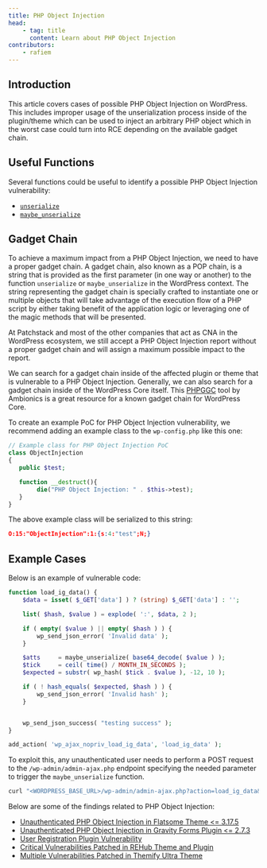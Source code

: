 ```yaml
---
title: PHP Object Injection
head:
    - tag: title
      content: Learn about PHP Object Injection
contributors:
    - rafiem
---
```




## Introduction

This article covers cases of possible PHP Object Injection on WordPress. This includes improper usage of the unserialization process inside of the plugin/theme which can be used to inject an arbitrary PHP object which in the worst case could turn into RCE depending on the available gadget chain.

<LinkCard
  title="Learn how to secure your code against PHP Object Injection"
  href="/academy/wordpress/securing-code/php-object-injection/"
/>

## Useful Functions

Several functions could be useful to identify a possible PHP Object Injection vulnerability:

- [`unserialize`](https://www.php.net/manual/en/function.unserialize.php)
- [`maybe_unserialize`](https://developer.wordpress.org/reference/functions/maybe_unserialize/)

## Gadget Chain

To achieve a maximum impact from a PHP Object Injection, we need to have a proper gadget chain. A gadget chain, also known as a POP chain, is a string that is provided as the first parameter (in one way or another) to the function `unserialize` or `maybe_unserialize` in the WordPress context. The string representing the gadget chain is specially crafted to instantiate one or multiple objects that will take advantage of the execution flow of a PHP script by either taking benefit of the application logic or leveraging one of the magic methods that will be presented.

At Patchstack and most of the other companies that act as CNA in the WordPress ecosystem, we still accept a PHP Object Injection report without a proper gadget chain and will assign a maximum possible impact to the report.

We can search for a gadget chain inside of the affected plugin or theme that is vulnerable to a PHP Object Injection. Generally, we can also search for a gadget chain inside of the WordPress Core itself. This [PHPGGC](https://github.com/ambionics/phpggc/tree/master/gadgetchains/WordPress) tool by Ambionics is a great resource for a known gadget chain for WordPress Core.

To create an example PoC for PHP Object Injection vulnerability, we recommend adding an example class to the `wp-config.php` like this one:

```php
// Example class for PHP Object Injection PoC
class ObjectInjection
{
   public $test;

   function __destruct(){
        die("PHP Object Injection: " . $this->test);
   }
}
```


The above example class will be serialized to this string:

```json
O:15:"ObjectInjection":1:{s:4:"test";N;}
```

## Example Cases

Below is an example of vulnerable code:

```php
function load_ig_data() {
	$data = isset( $_GET['data'] ) ? (string) $_GET['data'] : '';

	list( $hash, $value ) = explode( ':', $data, 2 );

	if ( empty( $value ) || empty( $hash ) ) {
		wp_send_json_error( 'Invalid data' );
	}

	$atts     = maybe_unserialize( base64_decode( $value ) );
	$tick     = ceil( time() / MONTH_IN_SECONDS );
	$expected = substr( wp_hash( $tick . $value ), -12, 10 );

	if ( ! hash_equals( $expected, $hash ) ) {
		wp_send_json_error( 'Invalid hash' );
	}


	wp_send_json_success( "testing success" );
}

add_action( 'wp_ajax_nopriv_load_ig_data', 'load_ig_data' );
```

To exploit this, any unauthenticated user needs to perform a POST request to the `/wp-admin/admin-ajax.php` endpoint specifying the needed parameter to trigger the `maybe_unserialize` function.

```bash
curl "<WORDPRESS_BASE_URL>/wp-admin/admin-ajax.php?action=load_ig_data&data=x:<BASE64_ENCODEDED_OF_GENERATED_PHP_OBJECT_INJECTION_PAYLOAD"
```

Below are some of the findings related to PHP Object Injection:

- [Unauthenticated PHP Object Injection in Flatsome Theme \<= 3.17.5](https://patchstack.com/articles/unauthenticated-php-object-injection-in-flatsome-theme-3-17-5/)
- [Unauthenticated PHP Object Injection in Gravity Forms Plugin \<= 2.7.3](https://patchstack.com/articles/unauthenticated-php-object-injection-in-gravity-forms-plugin/)
- [User Registration Plugin Vulnerability](https://patchstack.com/articles/authenticated-php-object-injection-in-user-registration-plugin/)
- [Critical Vulnerabilities Patched in REHub Theme and Plugin](https://patchstack.com/articles/critical-vulnerabilities-patched-in-rehub-theme-and-plugin/)
- [Multiple Vulnerabilities Patched in Themify Ultra Theme](https://patchstack.com/articles/multiple-vulnerabilities-patched-in-themify-ultra-theme/)